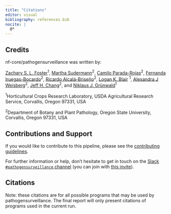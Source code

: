 ```yaml
---
title: "Citations"
editor: visual
bibliography: references.bib
nocite: |
  @*
---
```


## Credits {#credits}

nf-core/pathogensurveillance was written by:

[Zachary S. L. Foster](https://orcid.org/0000-0002-5075-0948)^1^, [Martha Sudermann](https://orcid.org/0000-0001-6912-3461)^2^, [Camilo Parada-Rojas](https://orcid.org/0000-0002-8372-6012)^2^, [Fernanda Iruegas-Bocardo](https://scholar.google.com/citations?user=JIc7VPUAAAAJ&hl=en)^2^, [Ricardo Alcalá-Briseño](https://orcid.org/0000-0002-7031-2195)^2^, [Logan K. Blair](https://scholar.google.com/citations?user=6pnLWcAAAAAJ&hl=en&oi=ao) ^1^, [Alexandra J Weisberg](https://orcid.org/0000-0002-0045-1368)^2^, [Jeff H. Chang](https://orcid.org/0000-0002-1833-0695)^2^, and [Niklaus J. Grünwald](https://orcid.org/0000-0003-1656-7602)^1^

^1^Horticultural Crops Research Laboratory, USDA Agricultural Research Service, Corvallis, Oregon 97331, USA

^2^Department of Botany and Plant Pathology, Oregon State University, Corvallis, Oregon 97331, USA

<!-- TODO nf-core: If applicable, make list of people who have also contributed -->

## Contributions and Support {#contributionsandsupport}

If you would like to contribute to this pipeline, please see the [contributing guidelines](.github/CONTRIBUTING.md).

For further information or help, don't hesitate to get in touch on the [Slack `#pathogensurveillance` channel](https://nfcore.slack.com/channels/pathogensurveillance) (you can join with [this invite](https://nf-co.re/join/slack)).

## Citations {#citations}

<!-- TODO nf-core: Add citation for pipeline after first release. Uncomment lines below and update Zenodo doi and badge at the top of this file. -->

<!-- If you use  nf-core/pathogensurveillance for your analysis, please cite it using the following doi: [10.5281/zenodo.XXXXXX](https://doi.org/10.5281/zenodo.XXXXXX) -->

<!-- TODO nf-core: Add bibliography of tools and data used in your pipeline -->

Note: these citations are for all possible programs that may be used by pathogensurveillance. The final report will only present citations of programs used in the current run.

::: {#refs}
:::
